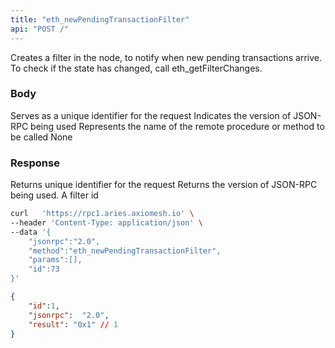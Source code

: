 ```yaml
---
title: "eth_newPendingTransactionFilter"
api: "POST /"
---
```


Creates a filter in the node, to notify when new pending transactions arrive. To check if the state has changed, call eth_getFilterChanges.

### Body

<ParamField body="id" type="number" placeholder="1">
  Serves as a unique identifier for the request
</ParamField>

<ParamField body="jsonrpc" type="string" placeholder="2.0">
  Indicates the version of JSON-RPC being used
</ParamField>

<ParamField body="method" type="string" placeholder="eth_newPendingTransactionFilter">
  Represents the name of the remote procedure or method to be called
</ParamField>

<ParamField body="params" type="array">
  None
</ParamField>

### Response

<ResponseField name="id" type="number">
  Returns unique identifier for the request
</ResponseField>

<ResponseField name="jsonrpc" type="string">
  Returns the version of JSON-RPC being used.
</ResponseField>

<ResponseField name="filterId" type="string">
  A filter id
</ResponseField>

<RequestExample>

```bash Example Request
curl   'https://rpc1.aries.axiomesh.io' \
--header 'Content-Type: application/json' \
--data '{
    "jsonrpc":"2.0",
    "method":"eth_newPendingTransactionFilter",
    "params":[],
    "id":73
}'
```

</RequestExample>

<ResponseExample>

```json Response
{
    "id":1,
    "jsonrpc":  "2.0",
    "result": "0x1" // 1
}
```

</ResponseExample>